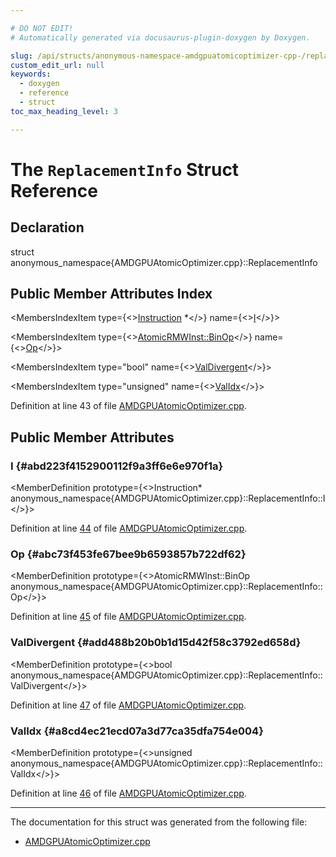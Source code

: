 ```yaml
---

# DO NOT EDIT!
# Automatically generated via docusaurus-plugin-doxygen by Doxygen.

slug: /api/structs/anonymous-namespace-amdgpuatomicoptimizer-cpp-/replacementinfo
custom_edit_url: null
keywords:
  - doxygen
  - reference
  - struct
toc_max_heading_level: 3

---
```





# The `ReplacementInfo` Struct Reference

<DoxygenPage pluginConfig={pluginConfig}>



## Declaration

<CodeBlock>struct anonymous_namespace{AMDGPUAtomicOptimizer.cpp}::ReplacementInfo</CodeBlock>

## Public Member Attributes Index

<MembersIndex>

<MembersIndexItem
  type={<><a href="/docs/api/classes/llvm/instruction">Instruction</a> &#42;</>}
  name={<><a href="#abd223f4152900112f9a3ff6e6e970f1a">I</a></>}>
</MembersIndexItem>

<MembersIndexItem
  type={<><a href="/docs/api/classes/llvm/atomicrmwinst/#a461cfbbb5c7a57ab73210498923cf615">AtomicRMWInst::BinOp</a></>}
  name={<><a href="#abc73f453fe67bee9b6593857b722df62">Op</a></>}>
</MembersIndexItem>

<MembersIndexItem
  type="bool"
  name={<><a href="#add488b20b0b1d15d42f58c3792ed658d">ValDivergent</a></>}>
</MembersIndexItem>

<MembersIndexItem
  type="unsigned"
  name={<><a href="#a8cd4ec21ecd07a3d77ca35dfa754e004">ValIdx</a></>}>
</MembersIndexItem>

</MembersIndex>


Definition at line 43 of file <a href="/docs/api/files/lib/lib/target/lib/target/amdgpu/amdgpuatomicoptimizer-cpp">AMDGPUAtomicOptimizer.cpp</a>.

<SectionDefinition>

## Public Member Attributes

### I {#abd223f4152900112f9a3ff6e6e970f1a}

<MemberDefinition
  prototype={<>Instruction&#42; anonymous&#95;namespace&#123;AMDGPUAtomicOptimizer.cpp&#125;::ReplacementInfo::I</>}>

Definition at line <a href="/docs/api/files/lib/lib/target/lib/target/amdgpu/amdgpuatomicoptimizer-cpp/#l00044">44</a> of file <a href="/docs/api/files/lib/lib/target/lib/target/amdgpu/amdgpuatomicoptimizer-cpp">AMDGPUAtomicOptimizer.cpp</a>.
</MemberDefinition>

### Op {#abc73f453fe67bee9b6593857b722df62}

<MemberDefinition
  prototype={<>AtomicRMWInst::BinOp anonymous&#95;namespace&#123;AMDGPUAtomicOptimizer.cpp&#125;::ReplacementInfo::Op</>}>

Definition at line <a href="/docs/api/files/lib/lib/target/lib/target/amdgpu/amdgpuatomicoptimizer-cpp/#l00045">45</a> of file <a href="/docs/api/files/lib/lib/target/lib/target/amdgpu/amdgpuatomicoptimizer-cpp">AMDGPUAtomicOptimizer.cpp</a>.
</MemberDefinition>

### ValDivergent {#add488b20b0b1d15d42f58c3792ed658d}

<MemberDefinition
  prototype={<>bool anonymous&#95;namespace&#123;AMDGPUAtomicOptimizer.cpp&#125;::ReplacementInfo::ValDivergent</>}>

Definition at line <a href="/docs/api/files/lib/lib/target/lib/target/amdgpu/amdgpuatomicoptimizer-cpp/#l00047">47</a> of file <a href="/docs/api/files/lib/lib/target/lib/target/amdgpu/amdgpuatomicoptimizer-cpp">AMDGPUAtomicOptimizer.cpp</a>.
</MemberDefinition>

### ValIdx {#a8cd4ec21ecd07a3d77ca35dfa754e004}

<MemberDefinition
  prototype={<>unsigned anonymous&#95;namespace&#123;AMDGPUAtomicOptimizer.cpp&#125;::ReplacementInfo::ValIdx</>}>

Definition at line <a href="/docs/api/files/lib/lib/target/lib/target/amdgpu/amdgpuatomicoptimizer-cpp/#l00046">46</a> of file <a href="/docs/api/files/lib/lib/target/lib/target/amdgpu/amdgpuatomicoptimizer-cpp">AMDGPUAtomicOptimizer.cpp</a>.
</MemberDefinition>

</SectionDefinition>

<hr/>

The documentation for this struct was generated from the following file:

<ul>
<li><a href="/docs/api/files/lib/lib/target/lib/target/amdgpu/amdgpuatomicoptimizer-cpp">AMDGPUAtomicOptimizer.cpp</a></li>
</ul>

</DoxygenPage>
